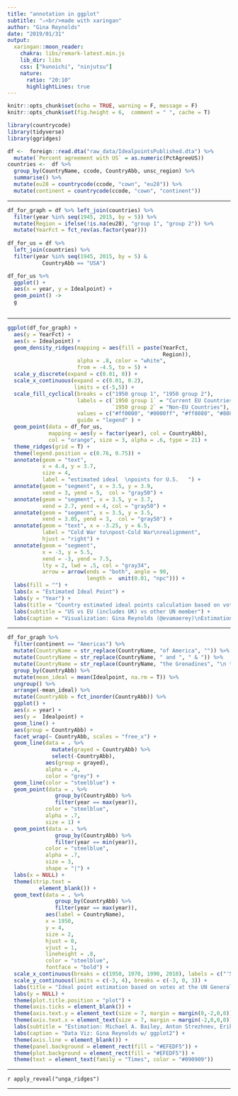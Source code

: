 ```yaml
---
title: "annotation in ggplot"
subtitle: "⚔<br/>made with xaringan"
author: "Gina Reynolds"
date: "2019/01/31"
output:
  xaringan::moon_reader:
    chakra: libs/remark-latest.min.js
    lib_dir: libs
    css: ["kunoichi", "ninjutsu"]
    nature:
      ratio: "20:10"
      highlightLines: true
---
```




```r

knitr::opts_chunk$set(echo = TRUE, warning = F, message = F)
knitr::opts_chunk$set(fig.height = 6,  comment = " ", cache = T)

```


```r
library(countrycode)
library(tidyverse)
library(ggridges)

df <-  foreign::read.dta("raw_data/IdealpointsPublished.dta") %>% 
  mutate(`Percent agreement with US` = as.numeric(PctAgreeUS))
countries <-  df %>% 
  group_by(CountryName, ccode, CountryAbb, unsc_region) %>% 
  summarise() %>% 
  mutate(eu28 = countrycode(ccode, "cown", "eu28")) %>% 
  mutate(continent = countrycode(ccode, "cown", "continent"))
```



---

```r
df_for_graph = df %>% left_join(countries) %>% 
  filter(year %in% seq(1945, 2015, by = 5)) %>% 
  mutate(Region = ifelse(!is.na(eu28), "group 1", "group 2")) %>% 
  mutate(YearFct = fct_rev(as.factor(year))) 
  
df_for_us = df %>% 
  left_join(countries) %>%
  filter(year %in% seq(1945, 2015, by = 5) & 
           CountryAbb == "USA")

df_for_us %>% 
  ggplot() +
  aes(x = year, y = Idealpoint) +
  geom_point() ->
  g



```  



---

```r
ggplot(df_for_graph) +
  aes(y = YearFct) +
  aes(x = Idealpoint) +
  geom_density_ridges(mapping = aes(fill = paste(YearFct, 
                                                 Region)), 
                      alpha = .8, color = "white", 
                      from = -4.5, to = 5) +
  scale_y_discrete(expand = c(0.01, 0)) +
  scale_x_continuous(expand = c(0.01, 0.2), 
                     limits = c(-5,5)) +
  scale_fill_cyclical(breaks = c("1950 group 1", "1950 group 2"), 
                      labels = c(`1950 group 1` = "Current EU Countries", 
                                 `1950 group 2` = "Non-EU Countries"), 
                      values = c("#ff0000", "#0000ff", "#ff8080", "#8080ff"), 
                      guide = "legend" ) +
  geom_point(data = df_for_us, 
             mapping = aes(y = factor(year), col = CountryAbb), 
             col = "orange", size = 3, alpha = .6, type = 21) +
  theme_ridges(grid = T) +
  theme(legend.position = c(0.76, 0.75)) +
  annotate(geom = "text", 
           x = 4.4, y = 3.7, 
           size = 4,
           label = "estimated ideal  \npoints for U.S.   ") +
  annotate(geom = "segment", x = 3.5, y = 3.9, 
           xend = 3, yend = 5,  col = "gray50") +
  annotate(geom = "segment", x = 3.5, y = 3.7, 
           xend = 2.7, yend = 4, col = "gray50") +
  annotate(geom = "segment", x = 3.5, y = 3.5, 
           xend = 3.05, yend = 3,  col = "gray50") +
  annotate(geom = "text", x = -3.25, y = 6.5, 
           label = "Cold War to\npost-Cold War\nrealignment", 
           hjust = "right") +
  annotate(geom = "segment", 
           x = -3, y = 5.5, 
           xend = -3, yend = 7.5, 
           lty = 2, lwd = .5, col = "gray34", 
           arrow = arrow(ends = "both", angle = 90, 
                         length =  unit(0.01, "npc"))) +
  labs(fill = "") +
  labs(x = "Estimated Ideal Point") +
  labs(y = "Year") +
  labs(title = "Country estimated ideal points calculation based on voting in the UN General Assembly") +
  labs(subtitle = "US vs EU (includes UK) vs other UN member") +
  labs(caption = "Visualization: Gina Reynolds (@evamaerey)\nEstimation: Voeten, Strezhnev, and Bailey, 2009") 
```


---

```r
df_for_graph %>% 
  filter(continent == "Americas") %>% 
  mutate(CountryName = str_replace(CountryName, "of America", "")) %>% 
  mutate(CountryName = str_replace(CountryName, " and ", " & ")) %>% 
  mutate(CountryName = str_replace(CountryName, "the Grenadines", "\n the Grenadines")) %>% 
  group_by(CountryAbb) %>% 
  mutate(mean_ideal = mean(Idealpoint, na.rm = T)) %>% 
  ungroup() %>% 
  arrange(-mean_ideal) %>% 
  mutate(CountryAbb = fct_inorder(CountryAbb)) %>% 
  ggplot() +
  aes(x = year) +
  aes(y =  Idealpoint) +
  geom_line() +
  aes(group = CountryAbb) +
  facet_wrap(~ CountryAbb, scales = "free_x") +
  geom_line(data = . %>% 
              mutate(grayed = CountryAbb) %>% 
              select(-CountryAbb),
            aes(group = grayed),
            alpha = .4,
            color = "grey") +
  geom_line(color = "steelblue") +
  geom_point(data = . %>% 
               group_by(CountryAbb) %>%
               filter(year == max(year)),
            color = "steelblue",
            alpha = .7,
            size = 1) +
  geom_point(data = . %>% 
               group_by(CountryAbb) %>%
               filter(year == min(year)),
            color = "steelblue",
            alpha = .7,
            size = 3,
            shape = "|") +
  labs(x = NULL) +
  theme(strip.text =
          element_blank()) +
  geom_text(data = . %>% 
               group_by(CountryAbb) %>%
               filter(year == max(year)),
            aes(label = CountryName),
            x = 1950,
            y = 4,
            size = 2,
            hjust = 0,
            vjust = 1,
            lineheight = .8,
            color = "steelblue",
            fontface = "bold") +
  scale_x_continuous(breaks = c(1950, 1970, 1990, 2010), labels = c("'50", "'70", "'90", "2010")) +
  scale_y_continuous(limits = c(-3, 4), breaks = c(-3, 0, 3)) +
  labs(title = "Ideal point estimation based on votes at the UN General Assembly") +
  labs(y = NULL) +
  theme(plot.title.position = "plot") +
  theme(axis.ticks = element_blank()) +
  theme(axis.text.y = element_text(size = 7, margin = margin(0,-2,0,0))) +
  theme(axis.text.x = element_text(size = 7, margin = margin(-2,0,0,0))) +
  labs(subtitle = "Estimation: Michael A. Bailey, Anton Strezhnev, Erik Voeten 2015") +
  labs(caption = "Data Viz: Gina Reynolds w/ ggplot2") +
  theme(axis.line = element_blank()) +
  theme(panel.background = element_rect(fill = "#EFEDF5")) +
  theme(plot.background = element_rect(fill = "#EFEDF5")) +
  theme(text = element_text(family = "Times", color = "#090909"))

```




---

`r apply_reveal("unga_ridges")`

---

